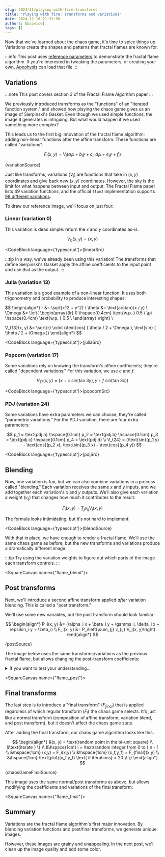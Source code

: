 ```yaml
---
slug: 2024/11/playing-with-fire-transforms
title: "Playing with fire: Transforms and variations"
date: 2024-12-16 21:31:00
authors: [bspeice]
tags: []
---
```


Now that we've learned about the chaos game, it's time to spice things up. Variations create the
shapes and patterns that fractal flames are known for.

<!-- truncate -->

:::info
This post uses [reference parameters](../params.flame) to demonstrate the fractal flame algorithm.
If you're interested in tweaking the parameters, or creating your own, [Apophysis](https://sourceforge.net/projects/apophysis/)
can load that file.
:::

## Variations

:::note
This post covers section 3 of the Fractal Flame Algorithm paper
:::


We previously introduced transforms as the "functions" of an "iterated function system," and showed how
playing the chaos game gives us an image of Sierpinski's Gasket. Even though we used simple functions,
the image it generates is intriguing. But what would happen if we used something more complex?

This leads us to the first big innovation of the fractal flame algorithm: adding non-linear functions
after the affine transform. These functions are called "variations":

$$
F_i(x, y) = V_j(a_i x + b_i y + c_i, d_i x + e_i y + f_i)
$$


<CodeBlock language="typescript">{variationSource}</CodeBlock>

Just like transforms, variations ($V_j$) are functions that take in $(x, y)$ coordinates
and give back new $(x, y)$ coordinates.
However, the sky is the limit for what happens between input and output.
The Fractal Flame paper lists 49 variation functions,
and the official `flam3` implementation supports [98 different variations](https://github.com/scottdraves/flam3/blob/7fb50c82e90e051f00efcc3123d0e06de26594b2/variations.c).

To draw our reference image, we'll focus on just four:

### Linear (variation 0)

This variation is dead simple: return the $x$ and $y$ coordinates as-is.

$$
V_0(x,y) = (x,y)
$$


<CodeBlock language={'typescript'}>{linearSrc}</CodeBlock>

:::tip
In a way, we've already been using this variation! The transforms that define Sierpinski's Gasket
apply the affine coefficients to the input point and use that as the output.
:::

### Julia (variation 13)

This variation is a good example of a non-linear function. It uses both trigonometry
and probability to produce interesting shapes:

$$
\begin{align*}
r &= \sqrt{x^2 + y^2} \\
\theta &= \text{arctan}(x / y) \\
\Omega &= \left\{
\begin{array}{lr}
0 \hspace{0.4cm} \text{w.p. } 0.5 \\
\pi \hspace{0.4cm} \text{w.p. } 0.5 \\
\end{array}
\right\} \\

V_{13}(x, y) &= \sqrt{r} \cdot (\text{cos} ( \theta / 2 + \Omega ), \text{sin} ( \theta / 2 + \Omega ))
\end{align*}
$$


<CodeBlock language={'typescript'}>{juliaSrc}</CodeBlock>

### Popcorn (variation 17)

Some variations rely on knowing the transform's affine coefficients; they're called "dependent variations."
For this variation, we use $c$ and $f$:

$$
V_{17}(x,y) = (x + c\ \text{sin}(\text{tan }3y), y + f\ \text{sin}(\text{tan }3x))
$$


<CodeBlock language={'typescript'}>{popcornSrc}</CodeBlock>

### PDJ (variation 24)

Some variations have extra parameters we can choose; they're called "parametric variations."
For the PDJ variation, there are four extra parameters:

$$
p_1 = \text{pdj.a} \hspace{0.1cm} p_2 = \text{pdj.b} \hspace{0.1cm} p_3 = \text{pdj.c} \hspace{0.1cm} p_4 = \text{pdj.d} \\
V_{24} = (\text{sin}(p_1 y) - \text{cos}(p_2 x), \text{sin}(p_3 x) - \text{cos}(p_4 y))
$$


<CodeBlock language={'typescript'}>{pdjSrc}</CodeBlock>

## Blending

Now, one variation is fun, but we can also combine variations in a process called "blending."
Each variation receives the same $x$ and $y$ inputs, and we add together each variation's $x$ and $y$ outputs.
We'll also give each variation a weight ($v_{ij}$) that changes how much it contributes to the result:

$$
F_i(x,y) = \sum_{j} v_{ij} V_j(x, y)
$$

The formula looks intimidating, but it's not hard to implement:


<CodeBlock language={'typescript'}>{blendSource}</CodeBlock>

With that in place, we have enough to render a fractal flame. We'll use the same
chaos game as before, but the new transforms and variations produce a dramatically different image:

:::tip
Try using the variation weights to figure out which parts of the image each transform controls.
:::


<SquareCanvas name={"flame_blend"}><FlameBlend/></SquareCanvas>

## Post transforms

Next, we'll introduce a second affine transform applied _after_ variation blending. This is called a "post transform."

We'll use some new variables, but the post transform should look familiar:

$$
\begin{align*}
P_i(x, y) &= (\alpha_i x + \beta_i y + \gamma_i, \delta_i x + \epsilon_i y + \zeta_i) \\
F_i(x, y) &= P_i\left(\sum_{j} v_{ij} V_j(x, y)\right)
\end{align*}
$$


<CodeBlock language="typescript">{postSource}</CodeBlock>

The image below uses the same transforms/variations as the previous fractal flame,
but allows changing the post-transform coefficients:

<details>
    <summary>If you want to test your understanding...</summary>

    - What post-transform coefficients will give us the previous image?
    - What post-transform coefficients will give us a _mirrored_ image?
</details>


<SquareCanvas name={"flame_post"}><FlamePost/></SquareCanvas>

## Final transforms

The last step is to introduce a "final transform" ($F_{final}$) that is applied
regardless of which regular transform ($F_i$) the chaos game selects.
It's just like a normal transform (composition of affine transform, variation blend, and post transform),
but it doesn't affect the chaos game state.

After adding the final transform, our chaos game algorithm looks like this:

$$
\begin{align*}
&(x, y) = \text{random point in the bi-unit square} \\
&\text{iterate } \{ \\
&\hspace{1cm} i = \text{random integer from 0 to } n - 1 \\
&\hspace{1cm} (x,y) = F_i(x,y) \\
&\hspace{1cm} (x_f,y_f) = F_{final}(x,y) \\
&\hspace{1cm} \text{plot}(x_f,y_f) \text{ if iterations} > 20 \\
\}
\end{align*}
$$


<CodeBlock language="typescript">{chaosGameFinalSource}</CodeBlock>

This image uses the same normal/post transforms as above, but allows modifying
the coefficients and variations of the final transform:


<SquareCanvas name={"flame_final"}><FlameFinal/></SquareCanvas>

## Summary

Variations are the fractal flame algorithm's first major innovation.
By blending variation functions and post/final transforms, we generate unique images.

However, these images are grainy and unappealing. In the next post, we'll clean up
the image quality and add some color.